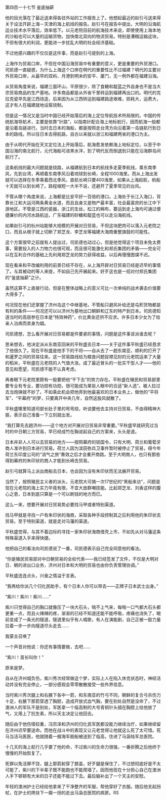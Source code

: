 

第四百一十七节 釜底抽薪

他的目光落在了最近送来得各驻外站的工作报告上了。他想起最近的赵引弓送来得关于设法开辟上海－天津的海上航线的报告。赵引弓在报告中提出，大明的沿海航运业技术水平落后，效率低下。以元老院目前的航海技术来说，即使使用上海本地的沙船也可以大量的运输货物，加快南北双向的物流贸易。特别是漕粮运输这块，不但有很大的利润，更能进一步扰乱大明的社会经济基础。

不过他感兴趣的不仅仅是这件事，而是赵引弓提到的上海。

上海作为贸易口岸，不但在中国沿海贸易中有重要的意义，更是重要的外贸港口。司凯德一直疑惑，为什么上海这个口岸在明代的重要性比不过福建？明代的主要对外贸易口岸，从最早的双屿、月港到明末的安平、厦门，无一例外都在福建沿海。

从贸易角度来说，福建三面环山，平原很少，除了食糖和靛蓝之外自身也不是当大宗贸易商品的生产基地。许多商品都是从外省千里转运到福建再出口的。明代的克拉克瓷早先是江西烧造，后来因为从江西转运到福建路途艰难，损耗大，运费大，这才有人在福建就地设窑烧制。

但是这一情况又是当时中国已经开始落后的海上定位导航技术所局限的。中国的传统航海导航术，主要是依靠“针路”，以指南针配合海上地标航行，因而航海一般都是沿着岛链进行。当时去日本的海船，都是按照走台湾方向沿着第一岛链航行到日本的路线。所以往日本去得航路，自古以来就以浙江和福建两省的港口为主。

由于从明代开始在天文定位法上开始落后，航海愈发依赖海上地标定位，以至于中国沿海的南北航行，元代海船可进黑水洋，到了明代反而倒退到只能在沿海群岛间航行了。

这条航线的最大问题就是绕路，从福建航到日本的航线多走夏季航线，乘东南季风，先到台湾，再顺着东南季风沿着琉球到长崎，全程1000海里。而从上海出发就可以选择在冬季乘着西北季风，直航长崎只要400海里，如果从上海起航，帆船十天就可以到长崎了。路程缩短一大半不说，还避开了夏季常见的台风。

不管从哪个角度来说，上海都是比安平好一百倍的港口。上海处于长江入海口，背靠长江和大运河两条黄金水道，而且自身又是物产最丰富，社会最富庶的长江中下游地区。不管是江西的瓷器，浙江的生丝，松江的棉布，要运到走上海均可通过便捷廉价的内河水路航运，广东福建的砂糖和靛蓝也可以走沿海航线。

如果赵引弓的杭州站能够大规模的开展对日贸易，不但这块肥肉可以落入元老院之口，而且从根子就上切断了郑芝龙、李芝龙等福建大海商重整旗鼓的可能性。

这个方案很早之前就有人提出过，司凯德也动过心，但是他觉得这个项目未免太费事，需要投入的人力物力也很可观，而且很可能激化和郑氏集团的矛盾――完全可以在互利合作的基础上先利用郑芝龙的势力获得收益，以后再慢慢图谋不迟。

现在看来和平改编利用的前景已经不存在，从上海开辟对日贸易已经是迟早的事情了。与其被动的等人来提，不如自己先开展起来。好歹这也是一招对付郑氏集团的“釜底抽薪”之计。

虽然这算不上直接行动，但是在整体战略上的意义可比一次单纯的战术袭击价值要大得多了。

何况现在他们还掌握了济州岛这个中继基地，不管船只避风补给还是屯积货物都是有利的条件――何况还可以以济州为基地出口朝鲜和辽东的特产到日本。司凯德知道当时的高丽参在日本是“特效神药”，价比黄金还供不应求。许多日本少女为了给亲人治病而卖身为娼。

司凯德想，怎么看开展对日贸易都是件要紧的事情，问题是这件事该派谁去呢？

思来想去，他决定派从东南亚回来的平秋盛去日本――关于这件事平秋盛已经恳求了他很久了。现在平秋盛是他手下的干将――自从去了一趟东南亚，顺利的打开了和暹罗之间的贸易往来。这一贸易路线给为粮食问题捉襟见肘的元老院运来了大量的稻米，平秋盛在元老院的人气值大涨。成了最近冒头的一批实干型人才――他的意见和愿望，司凯德不能不认真考虑。

再者眼下元老院里颇有一股要把他“干下去”的势力存在。平秋盛在殖民和贸易部里要专业有专业，要功勋有功勋，很可能成为某些人眼中的合适“新人选”。被人拉过去当炮弹就不妙了。不如乘此机会把他弄到他最喜欢的日本业务上，做他的“平将军”、“平幕府”的梦，只要离开中央几年，自然这股风就散了。

平秋盛哪里知道司部长肚子里的弯弯绕，听说要他去主持对日贸易，不由得精神大振，表示自己准备一下立刻就出发。

“我打算先去趟济州――这个地方对开展对日贸易非常重要。”平秋盛早就研究过当时的中日朝三方贸易，早已经成竹在胸说起自己的方案来，头头是道。

日本并非人人可以去贸易的地方――按照幕府的锁国令，只有大明、荷兰和葡萄牙商人准许到日本进行贸易。荷兰人因为滨田弥兵卫事件暂时被停止了贸易，得今年荷兰东印度公司的“消气之旅”奏效之后才会重开商路。至于大明商人，也只有那些得到幕府的朱印状的商人才能到长崎去贸易。

赵引弓就算马上派出商船去日本，也会因为没有朱印状而无法展开贸易。

当然了，按照殖民主义者的派头，元老院大可搞一次17世纪的“黑船来访”，问题是现在元老院的海上实力毕竟有限，不宜大放群嘲技能。比起郑芝龙、刘香这样的腹心之患，日本到底只算是一个可以刷钱的地方而已。

这么一来，想要开展对日贸易势必要找马甲或者特别渠道。

找马甲就是寻找一户有朱印状的海商，采取各种手段控制其之后利用他的朱印状去贸易。至于特别渠道，就是走对马藩的渠道。

平秋盛觉得，与其不着边际的寻找一家朱印状海商借壳上市，不如先从对马藩这条特殊渠道入手来得快捷。

他把自己的看法向司凯德说了一番，司凯德表示自己完全同意他的看法。

“你是殖民贸易部对中日朝贸易的全权代表――我已经签发了文件，不仅是大明对日、朝的进出口业务，济州对日本和大明的贸易也由你负责管理协调。”

平秋盛连连点头，兴奋之情溢于言表。

“我再给你派几个归化民助手，有个日本人你可以带去――正牌子日本武士出身。”

“紫川！紫川！紫川……”

紫川只觉得自己的胸口就像压了一块大石头，喘不上气来，每喘一口气都大石头都更重一点，而且火辣辣的疼，渐渐的已经不知道还能不能呼吸，疼痛也消失了，眼前变成了一条光的隧道，隧道里似乎有人唱歌，有人在演能剧，自己正被一股力量拉着一步一步向隧道尽头走去……

我蒙主召唤了

一个声音对他说：你还有事情要做，去吧……

“紫川！首长叫你！”

原来是梦。

自从在济州城负伤，紫川秀次经常做这个梦，实际上人在陷入休克状态时，神经活动并没有完全停止，一部分感观会零零散散接受一些外界信息。

当时紫川秀次腿上和右腋下各中一箭，和东南亚的竹弓不同，朝鲜的复合弓杀伤力十足，右腋下那箭穿透了胸腔，造成开放式血气胸，要在别处自然是没命了，不过澳洲人的军队不是别处，军医拿一个临高制的大号青铜针头插在胸腔上给他放了气，又用上了抗生素，所以天主决定让他回去。

随后由于他伤情较重，冯宗泽和济州的归化民军医都没能力继续治疗，如果继续留在济州迟早要送命。而他在战斗中的表现又让元老觉得让他就这么死了太可惜。死马当活马医医，他就随着一艘海军舰船被送到了临高，住进了马袅陆军总医院。

十几天的海上航行几乎要了他的命，不过紫川的生命力很强，一番折腾之后他终于慢慢的开始恢复了。

死罪以免活罪不饶，腿上那箭射穿了膝盖，好歹腿是保住了，不过想彻底好是不太可能了，紫川的下半辈子既不能跑也不能爬墙了。因而他现在十分担心自己在澳洲人手下顿顿有大米的日子还能不能过下去。最后脑补出了一个天主的安慰。

年轻的澳洲护士已经给他拿来了干净整齐的军服，帮他穿好了衣服。随后他支起拐杖，在护士的搀扶下一瘸一拐的走出马袅总医院的病房。RS

